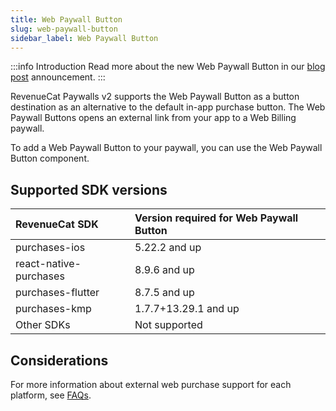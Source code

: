 ```yaml
---
title: Web Paywall Button
slug: web-paywall-button
sidebar_label: Web Paywall Button
---
```


:::info Introduction
Read more about the new Web Paywall Button in our [blog post](https://revenuecat.com/blog/growth/introducing-web-paywall-buttons) announcement.
:::

RevenueCat Paywalls v2 supports the Web Paywall Button as a button destination as an alternative to the default in-app purchase button. The Web Paywall Buttons opens an external link from your app to a Web Billing paywall.

To add a Web Paywall Button to your paywall, you can use the Web Paywall Button component.

## Supported SDK versions

| RevenueCat SDK           | Version required for Web Paywall Button | 
| :----------------------- | :--------------------------------------------- |
| purchases-ios             | 5.22.2 and up                 |
| react-native-purchases | 8.9.6 and up                 | 
| purchases-flutter         | 8.7.5 and up                 |
| purchases-kmp             | 1.7.7+13.29.1 and up                  |
| Other SDKs         | Not supported                  |

## Considerations

For more information about external web purchase support for each platform, see [FAQs](/web/faqs).